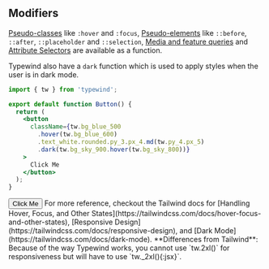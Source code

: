 
## Modifiers

[Pseudo-classes](https://tailwindcss.com/docs/hover-focus-and-other-states#pseudo-classes) like `:hover` and `:focus`, [Pseudo-elements](https://tailwindcss.com/docs/hover-focus-and-other-states#pseudo-elements) like `::before`, `::after`,
`::placeholder` and `::selection`, [Media and feature queries](https://tailwindcss.com/docs/hover-focus-and-other-states#media-and-feature-queries) and [Attribute Selectors](https://tailwindcss.com/docs/hover-focus-and-other-states#attribute-selectors) are available as a function.

Typewind also have a `dark` function which is used to apply styles when the user is in dark mode.

```jsx /md(tw.py_4.px_5)/ {7,9}
import { tw } from 'typewind';

export default function Button() {
  return (
    <button
      className={tw.bg_blue_500
        .hover(tw.bg_blue_600)
        .text_white.rounded.py_3.px_4.md(tw.py_4.px_5)
        .dark(tw.bg_sky_900.hover(tw.bg_sky_800))}
    >
      Click Me
    </button>
  );
}
```

<CodeOutput>
  <button className="bg-blue-500 hover:bg-blue-600 text-white rounded py-3 px-4 md:py-3 md:py-4 dark:bg-sky-900 dark:hover:bg-sky-800">
    Click Me
  </button>
</CodeOutput>

<Callout type="info">
  For more reference, checkout the Tailwind docs for [Handling Hover, Focus, and
  Other States](https://tailwindcss.com/docs/hover-focus-and-other-states),
  [Responsive Design](https://tailwindcss.com/docs/responsive-design), and [Dark
  Mode](https://tailwindcss.com/docs/dark-mode).
</Callout>

<Callout emoji="⚠️">
**Differences from Tailwind**:
Because of the way Typewind works, you cannot use `tw.2xl()` for responsiveness but will have to use `tw._2xl(){:jsx}`.
</Callout>
